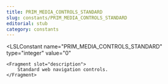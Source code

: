```yaml
---
title: PRIM_MEDIA_CONTROLS_STANDARD
slug: constants/PRIM_MEDIA_CONTROLS_STANDARD
editorial: stub
category: constants
---
```


<LSLConstant
	name="PRIM_MEDIA_CONTROLS_STANDARD"
	type="integer"
	value="0"
>
	<Fragment slot="description">
		Standard web navigation controls.
	</Fragment>
</LSLConstant>
